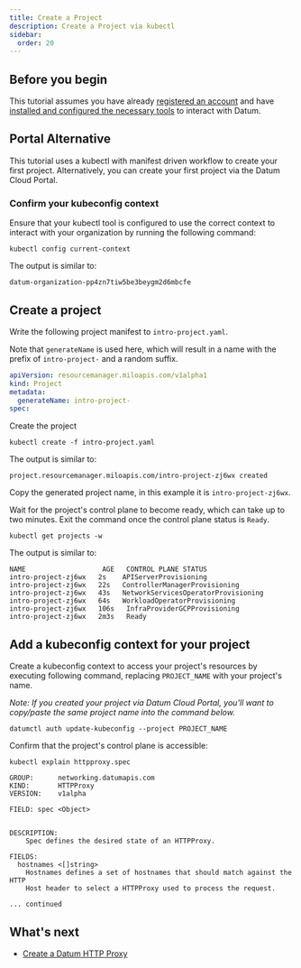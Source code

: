 ```yaml
---
title: Create a Project
description: Create a Project via kubectl
sidebar:
  order: 20
---
```


## Before you begin

This tutorial assumes you have already
[registered an account](/docs/get-started/) and have
[installed and configured the necessary tools](../tools.md) to interact
with Datum.

## Portal Alternative

This tutorial uses a kubectl with manifest driven workflow to create your first project. Alternatively, you can create your first project via the Datum Cloud Portal.

### Confirm your kubeconfig context

Ensure that your kubectl tool is configured to use the correct context to interact
with your organization by running the following command:

```shell
kubectl config current-context
```

The output is similar to:

```shell
datum-organization-pp4zn7tiw5be3beygm2d6mbcfe
```

## Create a project

Write the following project manifest to `intro-project.yaml`.

Note that `generateName` is used here, which will result in a name with the prefix of
`intro-project-` and a random suffix.

```yaml
apiVersion: resourcemanager.miloapis.com/v1alpha1
kind: Project
metadata:
  generateName: intro-project-
spec:
```

Create the project

```shell
kubectl create -f intro-project.yaml
```

The output is similar to:

```shell
project.resourcemanager.miloapis.com/intro-project-zj6wx created
```

Copy the generated project name, in this example it is `intro-project-zj6wx`.

Wait for the project's control plane to become ready, which can take up to two
minutes. Exit the command once the control plane status is `Ready`.

```shell
kubectl get projects -w
```

The output is similar to:

```shell
NAME                   AGE   CONTROL PLANE STATUS
intro-project-zj6wx   2s    APIServerProvisioning
intro-project-zj6wx   22s   ControllerManagerProvisioning
intro-project-zj6wx   43s   NetworkServicesOperatorProvisioning
intro-project-zj6wx   64s   WorkloadOperatorProvisioning
intro-project-zj6wx   106s   InfraProviderGCPProvisioning
intro-project-zj6wx   2m3s   Ready
```

## Add a kubeconfig context for your project

Create a kubeconfig context to access your project's resources by executing
following command, replacing `PROJECT_NAME` with your project's name.

*Note: If you created your project via Datum Cloud Portal, you'll want to copy/paste the same project name into the command below.*

```shell
datumctl auth update-kubeconfig --project PROJECT_NAME
```

Confirm that the project's control plane is accessible:

```shell
kubectl explain httpproxy.spec
```

```shell
GROUP:      networking.datumapis.com
KIND:       HTTPProxy
VERSION:    v1alpha

FIELD: spec <Object>


DESCRIPTION:
    Spec defines the desired state of an HTTPProxy.

FIELDS:
  hostnames	<[]string>
    Hostnames defines a set of hostnames that should match against the HTTP
    Host header to select a HTTPProxy used to process the request.

... continued
```

## What's next

- [Create a Datum HTTP Proxy](/docs/tutorials/httpproxy/)
